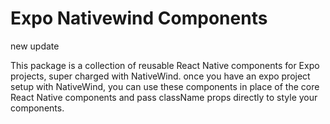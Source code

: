 # Expo Nativewind Components

new update

This package is a collection of reusable React Native components for Expo projects, super charged with NativeWind. once you have an expo project setup with NativeWind, you can use these components in place of the core React Native components and pass className props directly to style your components.